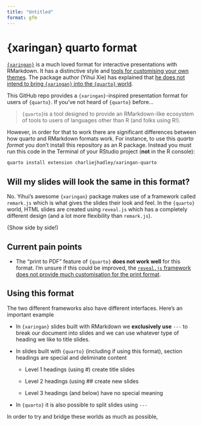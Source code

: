 ```yaml
---
title: "Untitled"
format: gfm
---
```


# {xaringan} quarto format

[`{xaringan}`](https://github.com/yihui/xaringan) is a much loved format for interactive presentations with RMarkdown. It has a distinctive style and [tools for customising your own themes](https://pkg.garrickadenbuie.com/xaringanthemer/articles/xaringanthemer.html). The package author (Yihui Xie) has explained that [he does not intend to bring `{xaringan}` into the `{quarto}` world](https://yihui.org/en/2022/04/quarto-r-markdown/).

This GitHub repo provides a `{xaringan}`-inspired presentation format for users of `{quarto}`. If you've not heard of `{quarto}` before...

> `{quarto}`is a tool designed to provide an RMarkdown-like ecosystem of tools to users of languages other than R (and folks using R!).

However, in order for that to work there are significant differences between how quarto and RMarkdown formats work. For instance, to use this *quarto format* you don't install this repository as an R package. Instead you must run this code in the Terminal of your RStudio project (**not** in the R console):

```bash
quarto install extension charliejhadley/xaringan-quarto
```

## Will my slides will look the same in this format?

No. Yihui's awesome `{xaringan}` package makes use of a framework called `remark.js` which is what gives the slides their look and feel. In the `{quarto}` world, HTML slides are created using `reveal.js` which has a completely different design (and a lot more flexibility than `remark.js`).

{Show side by side!)

## Current pain points

-   The "print to PDF" feature of `{quarto}` **does not work well** for this format. I'm unsure if this could be improved, the [`reveal.js` framework does not provide much customisation for the print format](https://quarto.org/docs/presentations/revealjs/presenting.html#print-to-pdf).

## Using this format

The two different frameworks also have different interfaces. Here's an important example

-   In `{xaringan}` slides built with RMarkdown we **exclusively use** `---` to break our document into slides and we can use whatever type of heading we like to title slides.

-   In slides built with `{quarto}` (including if using this format), section headings are special and deliminate content

    -   Level 1 headings (using #) create title slides

    -   Level 2 headings (using \## create new slides

    -   Level 3 headings (and below) have no special meaning

-   In `{quarto}` it is also possible to split slides using `---`

In order to try and bridge these worlds as much as possible,
